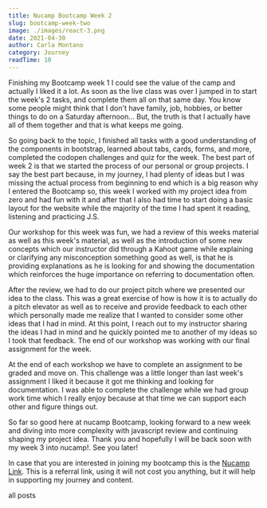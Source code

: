 ```yaml
---
title: Nucamp Bootcamp Week 2
slug: bootcamp-week-two
image: ./images/react-3.png
date: 2021-04-30
author: Carla Montano
category: Journey
readTime: 10
---
```



Finishing my Bootcamp week 1 I could see the value of the camp and actually I liked it a lot. As soon as the live class was over I jumped in to start the week's 2 tasks, and complete them all on that same day.
You know some people might think that I don't have family, job, hobbies, or better things to do on a Saturday afternoon... But, the truth is that I actually have all of them together and that is what keeps me going.

So going back to the topic, I finished all tasks with a good understanding of the components in bootstrap, learned about tabs, cards, forms, and more, completed the codopen challenges and quiz for the week.
The best part of week 2 is that we started the process of our personal or group projects. I say the best part because, in my journey, I had plenty of ideas but I was missing the actual process from beginning to end which is a big reason why I entered the Bootcamp so, this week I worked with my project idea from zero and had fun with it and after that I also had time to start doing a basic layout for the website while the majority of the time I had spent it reading, listening and practicing J.S.

Our workshop for this week was fun, we had a review of this weeks material as well as this week's material, as well as the introduction of some new concepts which our instructor did through a Kahoot game while explaining or clarifying any misconception something good as well, is that he is providing explanations as he is looking for and showing the documentation which reinforces the huge importance on referring to documentation often.

After the review, we had to do our project pitch where we presented our idea to the class. This was a great exercise of how is how it is to actually do a pitch elevator as well as to receive and provide feedback to each other which personally made me realize that I wanted to consider some other ideas that I had in mind.
At this point, I reach out to my instructor sharing the ideas I had in mind and he quickly pointed me to another of my ideas so I took that feedback. The end of our workshop was working with our final assignment for the week.

At the end of each workshop we have to complete an assignment to be graded and move on. This challenge was a little longer than last week's assignment I liked it because it got me thinking and looking for documentation. I was able to complete the challenge while we had group work time which I really enjoy because at that time we can support each other and figure things out.

So far so good here at nucamp Bootcamp, looking forward to a new week and diving into more complexity with javascript review and continuing shaping my project idea.
Thank you and hopefully I will be back soon with my week 3 into nucamp!.
See you later!

In case that you are interested in joining my bootcamp this is the <a href="https://nucamp.co?referral=4MQLEG" target="_blank">Nucamp Link</a>.
This is a referral link, using it will not cost you anything, but it will help in supporting my journey and content.

<Link to="/posts" className="btn center-btn">
  all posts
</Link>
